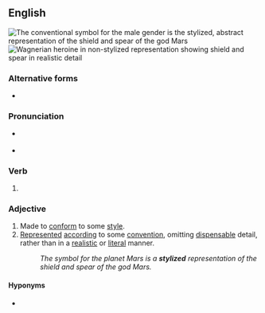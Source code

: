 ==English==
[[File:Male black symbol.svg|thumb|{{center top}}The conventional symbol for the male gender is the '''stylized''', [[abstract]] representation of the shield and spear of the god Mars{{center bottom}}]]
[[File:Amalia Carneri in Wagnerian costume, in a painting made by her husband, Heinrich Pollak, in Vienna in 1909.jpg|thumb|{{center top}}Wagnerian heroine in non-stylized representation showing shield and spear in realistic detail{{center bottom}}]]

===Alternative forms===
* {{l|en|stylised}}

===Pronunciation===
* {{a|US}} {{IPA|en|/ˈstaɪl.aɪzd/|/ˈstaɪ.ə.laɪzd/}}
* {{audio|en|En-us-stylized.ogg|Audio (US)}}

===Verb===
{{head|en|verb form}}

# {{en-past of|stylize}}

===Adjective===
{{en-adj}}

# Made to [[conform]] to some [[style]].
# [[represented|Represented]] [[according]] to some [[convention]], omitting [[dispensable]] detail, rather than in a [[realistic]] or [[literal]] manner.
#: ''The symbol for the planet Mars is a '''stylized''' representation of the shield and spear of the god Mars.''

====Hyponyms====
* {{l|en|hieratic}}
